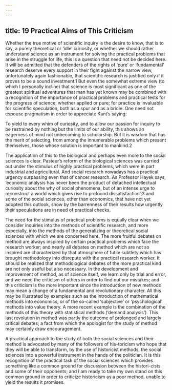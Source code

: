 ```yaml
---
---
---
```

title: 19 Practical Aims of This Criticism
---




Whether the true motive of scientific inquiry is the desire to know, that is to say, a purely theoretical or ‘idle’ curiosity, or whether we should rather understand science as an instrument for solving the practical problems that arise in the struggle for life, this is a question that need not be decided here. It will be admitted that the defenders of the rights of ‘pure’ or ‘fundamental’ research deserve every support in their fight against the narrow view, unfortunately again fashionable, that scientific research is justified only if it proves to be a sound investment.1 But even the somewhat extreme view (to which I personally incline) that science is most significant as one of the greatest spiritual adventures that man has yet known may be combined with a recognition of the importance of practical problems and practical tests for the progress of science, whether applied or pure; for practice is invaluable for scientific speculation, both as a spur and as a bridle. One need not espouse pragmatism in order to appreciate Kant’s saying:

To yield to every whim of curiosity, and to allow our passion for inquiry to be restrained by nothing but the limits of our ability, this shows an eagerness of mind not unbecoming to scholarship. But it is wisdom that has the merit of selecting, from among the innumerable problems which present themselves, those whose solution is important to mankind.2



The application of this to the biological and perhaps even more to the social sciences is clear. Pasteur’s reform of the biological sciences was carried out under the stimulus of highly practical problems, which were in part industrial and agricultural. And social research nowadays has a practical urgency surpassing even that of cancer research. As Professor Hayek says, ‘economic analysis has never been the product of detached intellectual curiosity about the why of social phenomena, but of an intense urge to reconstruct a world which gives rise to profound dissatisfaction’;3 and some of the social sciences, other than economics, that have not yet adopted this outlook, show by the barrenness of their results how urgently their speculations are in need of practical checks.

The need for the stimulus of practical problems is equally clear when we consider inquiries into the methods of scientific research, and more especially, into the methods of the generalizing or theoretical social sciences with which we are concerned here. The more fruitful debates on method are always inspired by certain practical problems which face the research worker; and nearly all debates on method which are not so inspired are characterized by that atmosphere of futile subtlety which has brought methodology into disrepute with the practical research worker. It should be realized that methodological debates of the more practical kind are not only useful but also necessary. In the development and improvement of method, as of science itself, we learn only by trial and error, and we need the criticism of others in order to find out our mistakes; and this criticism is the more important since the introduction of new methods may mean a change of a fundamental and revolutionary character. All this may be illustrated by examples such as the introduction of mathematical methods into economics, or of the so-called ‘subjective’ or ‘psychological’ methods into value theory. A more recent example is the combination of the methods of this theory with statistical methods (‘demand analysis’). This last revolution in method was partly the outcome of prolonged and largely critical debates; a fact from which the apologist for the study of method may certainly draw encouragement.

A practical approach to the study of both the social sciences and their method is advocated by many of the followers of his-toricism who hope that they will be able to transform, by the use of historicist methods, the social sciences into a powerful instrument in the hands of the politician. It is this recognition of the practical task of the social sciences which provides something like a common ground for discussion between the histori-cists and some of their opponents; and I am ready to take my own stand on this common ground in order to criticize historicism as a poor method, unable to yield the results it promises.